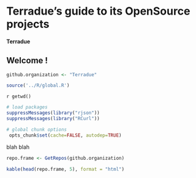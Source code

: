 # Terradue's guide to its OpenSource projects 
#### Terradue

## Welcome !

```r

github.organization <- "Terradue"

source('../R/global.R')

```
`r getwd()`

```r
# load packages
suppressMessages(library("rjson"))
suppressMessages(library("RCurl"))  

# global chunk options
 opts_chunk$set(cache=FALSE, autodep=TRUE)
 ```

blah blah

```r

repo.frame <- GetRepos(github.organization)

kable(head(repo.frame, 5), format = "html")

```
